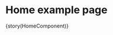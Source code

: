 

<Meta title="Components/Pages/Home"
  component={HomeComponent}
/>

# Home example page 


<Preview>
  <Story 
    name='Home' 
    inline 
    parameters={params(HomeComponent)}
  >
    {story(HomeComponent)}
  </Story>
</Preview>